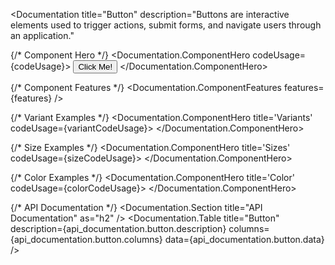 

<Documentation
  title="Button" 
  description="Buttons are interactive elements used to trigger actions, submit forms, and navigate users through an application."
>
  {/* Component Hero */}
  <Documentation.ComponentHero codeUsage={codeUsage}>
    <Button color="green" className="space-x-2" ><span>Click Me! </span><Arrow /></Button>
  </Documentation.ComponentHero>

  {/* Component Features */}
  <Documentation.ComponentFeatures 
    features={features} 
  />
  
  {/* Variant Examples */}
  <Documentation.ComponentHero title='Variants' codeUsage={variantCodeUsage}>
    <ButtonVariants />
  </Documentation.ComponentHero>

  {/* Size Examples */}
  <Documentation.ComponentHero title='Sizes' codeUsage={sizeCodeUsage}>
    <ButtonSizes />
  </Documentation.ComponentHero>

  {/* Color Examples */}
  <Documentation.ComponentHero title='Color' codeUsage={colorCodeUsage}>
    <ButtonColor />
  </Documentation.ComponentHero>

  {/* API Documentation */}
  <Documentation.Section title="API Documentation" as="h2" />
  <Documentation.Table 
    title="Button" 
    description={api_documentation.button.description}
    columns={api_documentation.button.columns} 
    data={api_documentation.button.data} 
  />
</Documentation>